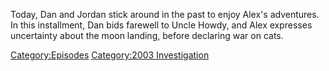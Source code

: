 {{DEFAULTSORT:
    #_EPISODE_0772:December 18-19, 2003
}}{{Episode
    | title             = December 18-19, 2003
    | caption           = [https://knowledgefight.libsyn.com/772-december-18-19-2003 Listen to this episode on Libsyn]
    | episodeNumber     = 772
    | length            = 01:23:17
    | airDate           = February 1, 2023
    | coverageStartDate = December 18, 2003
    | coverageEndDate   = December 19, 2003
    | episodeType       = [[:Category:2003 Investigation|2003 Investigation]]
    | appearance        = [[Michael Jackson]], [[George Humphrey]], [[Brandon Burt]], [[Dennis Montgomery]], [[Bill Cooper]], [[Michael Moore]]
    | previousEpisode   = [[771: Formulaic Objections Part 15]]
}}

{{Stub}}

Today, Dan and Jordan stick around in the past to enjoy Alex's adventures. In this installment, Dan bids farewell to Uncle Howdy, and Alex expresses uncertainty about the moon landing, before declaring war on cats.

[[Category:Episodes]]
[[Category:2003 Investigation]]
